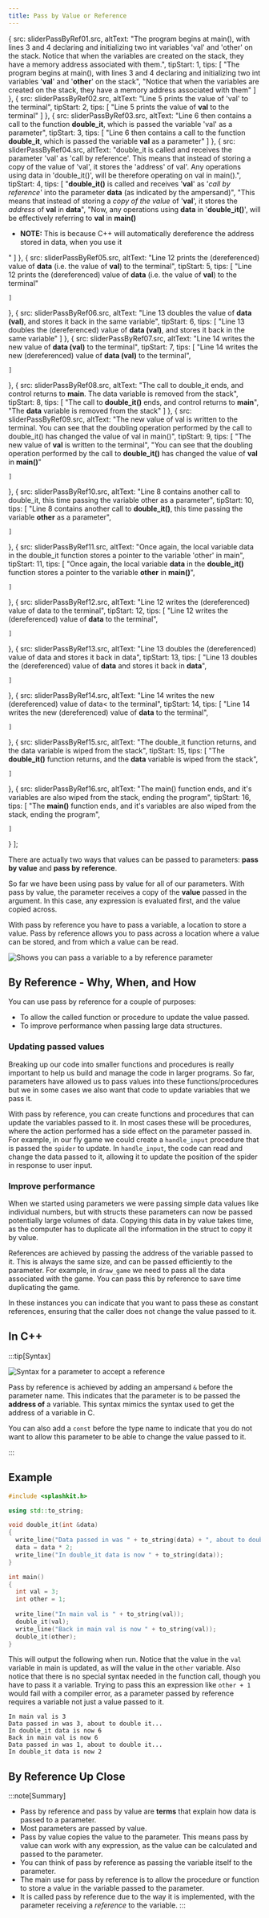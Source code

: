 ```yaml
---
title: Pass by Value or Reference
---
```





  {
    src: sliderPassByRef01.src,
    altText: "The program begins at main(), with lines 3 and 4 declaring and initializing two int variables 'val' and 'other' on the stack. Notice that when the variables are created on the stack, they have a memory address associated with them.",
    tipStart: 1,
    tips: [
      "The program begins at main(), with lines 3 and 4 declaring and initializing two int variables '<strong>val</strong>' and '<strong>other</strong>' on the stack",
      "Notice that when the variables are created on the stack, they have a memory address associated with them"
    ]
  },
  {
    src: sliderPassByRef02.src,
    altText: "Line 5 prints the value of 'val' to the terminal",
    tipStart: 2,
    tips: [
      "Line 5 prints the value of <strong>val</strong> to the terminal"
    ]
  },
  {
    src: sliderPassByRef03.src,
    altText: "Line 6 then contains a call to the function <strong>double_it</strong>, which is passed the variable 'val' as a parameter",
    tipStart: 3,
    tips: [
      "Line 6 then contains a call to the function <strong>double_it</strong>, which is passed the variable <strong>val</strong> as a parameter"
    ]
  },
  {
    src: sliderPassByRef04.src,
    altText: "double_it is called and receives the parameter 'val' as 'call by reference'. This means that instead of storing a copy of the value of 'val', it stores the 'address' of val'. Any operations using data in 'double_it()', will be therefore operating on val in main().",
    tipStart: 4,
    tips: [
      "<strong>double_it()</strong> is called and receives '<strong>val</strong>' as '<em>call by reference</em>' into the parameter <strong>data</strong> (as indicated by the ampersand)",
      "This means that instead of storing a <em>copy of the value</em>  of '<strong>val</strong>', it stores the <em>address</em> of <strong>val</strong> in <strong>data</strong>",
      "Now, any operations using <strong>data</strong> in '<strong>double_it()</strong>', will be effectively referring to <strong>val</strong> in <strong>main()</strong><ul><li><strong>NOTE:</strong> This is because C++ will automatically dereference the address stored in data, when you use it</li></ul>"
    ]
  },
  {
    src: sliderPassByRef05.src,
    altText: "Line 12 prints the (dereferenced) value of <strong>data</strong> (i.e. the value of <strong>val</strong>) to the terminal",
    tipStart: 5,
    tips: [
      "Line 12 prints the (dereferenced) value of <strong>data</strong> (i.e. the value of <strong>val</strong>) to the terminal"
      
    ]
  },
  {
    src: sliderPassByRef06.src,
    altText: "Line 13 doubles the value of <strong>data (val)</strong>, and stores it back in the same variable",
    tipStart: 6,
    tips: [
      "Line 13 doubles the (dereferenced) value of <strong>data (val)</strong>, and stores it back in the same variable"
    ]
  },
  {
    src: sliderPassByRef07.src,
    altText: "Line 14 writes the new value of <strong>data (val)</strong> to the terminal",
    tipStart: 7,
    tips: [
      "Line 14 writes the new (dereferenced) value of <strong>data (val)</strong> to the terminal",
      
    ]
  },
  {
    src: sliderPassByRef08.src,
    altText: "The call to double_it ends, and control returns to <strong>main</strong>. The data variable is removed from the stack",
    tipStart: 8,
    tips: [
      "The call to <strong>double_it()</strong> ends, and control returns to <strong>main</strong>",
      "The <strong>data</strong> variable is removed from the stack"
    ]
  },
  {
    src: sliderPassByRef09.src,
    altText: "The new value of val is written to the terminal. You can see that the doubling operation performed by the call to double_it() has changed the value of val in main()",
    tipStart: 9,
    tips: [
      "The new value of <strong>val</strong> is written to the terminal",
      "You can see that the doubling operation performed by the call to <strong>double_it()</strong> has changed the value of <strong>val</strong> in <strong>main()</strong>"
      
    ]
  },
  {
    src: sliderPassByRef10.src,
    altText: "Line 8 contains another call to double_it, this time passing the variable other as a parameter",
    tipStart: 10,
    tips: [
      "Line 8 contains another call to <strong>double_it()</strong>, this time passing the variable <strong>other</strong> as a parameter",
      
    ]
  },
  {
    src: sliderPassByRef11.src,
    altText: "Once again, the local variable data in the double_it function stores a pointer to the variable 'other' in main",
    tipStart: 11,
    tips: [
      "Once again, the local variable <strong>data</strong> in the <strong>double_it()</strong> function stores a pointer to the variable <strong>other</strong> in <strong>main()</strong>",
      
    ]
  },
  {
    src: sliderPassByRef12.src,
    altText: "Line 12 writes the (dereferenced) value of data to the terminal",
    tipStart: 12,
    tips: [
      "Line 12 writes the (dereferenced) value of <strong>data</strong> to the terminal",
      
    ]
  },
  {
    src: sliderPassByRef13.src,
    altText: "Line 13 doubles the (dereferenced) value of data and stores it back in data",
    tipStart: 13,
    tips: [
      "Line 13 doubles the (dereferenced) value of <strong>data</strong> and stores it back in <strong>data</strong>",
      
    ]
  },
  {
    src: sliderPassByRef14.src,
    altText: "Line 14 writes the new (dereferenced) value of data< to the terminal",
    tipStart: 14,
    tips: [
      "Line 14 writes the new (dereferenced) value of <strong>data</strong> to the terminal",
      
    ]
  },
  {
    src: sliderPassByRef15.src,
    altText: "The double_it function returns, and the data variable is wiped from the stack",
    tipStart: 15,
    tips: [
      "The <strong>double_it()</strong> function returns, and the <strong>data</strong> variable is wiped from the stack",
      
    ]
  },
  {
    src: sliderPassByRef16.src,
    altText: "The main() function ends, and it's variables are also wiped from the stack, ending the program",
    tipStart: 16,
    tips: [
      "The <strong>main()</strong> function ends, and it's variables are also wiped from the stack, ending the program",
      
    ]
  }
];



There are actually two ways that values can be passed to parameters: **pass by value** and **pass by reference**.

So far we have been using pass by value for all of our parameters. With pass by value, the parameter receives a copy of the **value** passed in the argument. In this case, any expression is evaluated first, and the value copied across.

With pass by reference you have to pass a variable, a location to store a value. Pass by reference allows you to pass across a location where a value can be stored, and from which a value can be read.


![Shows you can pass a variable to a by reference parameter](./images/pass-by-reference-idea.png)

## By Reference - Why, When, and How

You can use pass by reference for a couple of purposes:

- To allow the called function or procedure to update the value passed.
- To improve performance when passing large data structures.

### Updating passed values

Breaking up our code into smaller functions and procedures is really important to help us build and manage the code in larger programs. So far, parameters have allowed us to pass values into these functions/procedures but we in some cases we also want that code to update variables that we pass it.

With pass by reference, you can create functions and procedures that can update the variables passed to it. In most cases these will be procedures, where the action performed has a side effect on the parameter passed in. For example, in our fly game we could create a `handle_input` procedure that is passed the `spider` to update. In `handle_input`, the code can read and change the data passed to it, allowing it to update the position of the spider in response to user input.

### Improve performance

When we started using parameters we were passing simple data values like individual numbers, but with structs these parameters can now be passed potentially large volumes of data. Copying this data in by value takes time, as the computer has to duplicate all the information in the struct to copy it by value.

References are achieved by passing the address of the variable passed to it. This is always the same size, and can be passed efficiently to the parameter. For example, in `draw_game` we need to pass all the data associated with the game. You can pass this by reference to save time duplicating the game.

In these instances you can indicate that you want to pass these as constant references, ensuring that the caller does not change the value passed to it.

## In C++

:::tip[Syntax]

![Syntax for a parameter to accept a reference](./images/cpp-fn-decl-with-by-ref.png)

Pass by reference is achieved by adding an ampersand `&` before the parameter name. This indicates that the parameter is to be passed the **address of** a variable. This syntax mimics the syntax used to get the address of a variable in C.

You can also add a `const` before the type name to indicate that you do not want to allow this parameter to be able to change the value passed to it.

:::

## Example

```cpp
#include <splashkit.h>

using std::to_string;

void double_it(int &data)
{
  write_line("Data passed in was " + to_string(data) + ", about to double it...");
  data = data * 2;
  write_line("In double_it data is now " + to_string(data));
}

int main()
{
  int val = 3;
  int other = 1;
    
  write_line("In main val is " + to_string(val));
  double_it(val);
  write_line("Back in main val is now " + to_string(val));
  double_it(other);
}
```

This will output the following when run. Notice that the value in the `val` variable in main is updated, as will the value in the `other` variable. Also notice that there is no special syntax needed in the function call, though you have to pass it a variable. Trying to pass this an expression like `other + 1` would fail with a compiler error, as a parameter passed by reference requires a variable not just a value passed to it.

```
In main val is 3
Data passed in was 3, about to double it...
In double_it data is now 6
Back in main val is now 6
Data passed in was 1, about to double it...
In double_it data is now 2
```

## By Reference Up Close

<MySwiper client:only height="" images={sliderPassByRef}></MySwiper>

:::note[Summary]
- Pass by reference and pass by value are **terms** that explain how data is passed to a parameter.
- Most parameters are passed by value.
- Pass by value copies the value to the parameter. This means pass by value can work with any expression, as the value can be calculated and passed to the parameter.
- You can think of pass by reference as passing the variable itself to the parameter.
- The main use for pass by reference is to allow the procedure or function to store a value in the variable passed to the parameter.
- It is called pass by reference due to the way it is implemented, with the parameter receiving a *reference* to the variable.
:::
